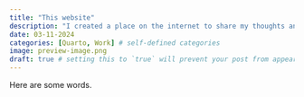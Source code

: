 ```yaml
---
title: "This website"
description: "I created a place on the internet to share my thoughts and projects."
date: 03-11-2024
categories: [Quarto, Work] # self-defined categories
image: preview-image.png
draft: true # setting this to `true` will prevent your post from appearing on your listing page until you're ready!
---
```


Here are some words.